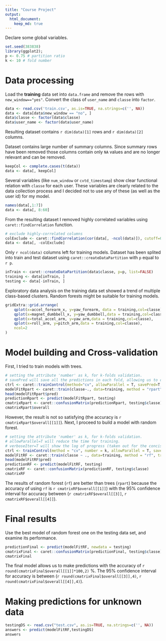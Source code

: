 ```yaml
---
title: "Course Project"
output: 
  html_document:
    keep_md: true
---
```


Declare some global variables.

```r
set.seed(383838)
library(ggplot2); 
p <- 0.75 # partition ratio
k <- 10 # fold number
```

# Data processing

Load the __training__ data set into `data.frame` and remove the rows with `new_window=="yes"`. Convert the class of `user_name` and `classe` into `factor`. 

```r
data <- read.csv('train.csv', as.is=TRUE, na.strings=c('', NA))
data <- data[data$new_window == "no", ]
data$classe <- factor(data$classe)
data$user_name <- factor(data$user_name)
```

Resulting dataset contains `r dim(data)[1]` rows and `r dim(data)[2]` columns.

Dataset contains large number of summary columns. Since summary rows have been removed those columns contain only `NA` values and are no longer relevant and can be removed.

```r
keepCol <- complete.cases(t(data))
data <- data[, keepCol]
```

Several variables (like `num_window` or `cvtd_timestamp`) show clear functional relation with `classe` for each user. These variables are clearly related to the data collection process and I decided not to use any of these (as well as the user id) for my model.

```r
names(data[,1:7])
data <- data[, 8:60]
```

From the resulting dataset I removed highly correlated variables using `caret::findCorrelation` function.

```r
# exclude highly-correlated columns
colExclude <- caret::findCorrelation(cor(data[, -ncol(data)]), cutoff=0.8)
data <- data[, -colExclude]
```

Only `r ncol(data)` columns left for training models. 
Dataset has been splited into train and test dataset using `caret::createDataPartition` with `p` equal to `r p`.

```r
inTrain <- caret::createDataPartition(data$classe, p=p, list=FALSE)
training <- data[inTrain, ]
testing <- data[-inTrain, ]
```

Exploratory data analysis on the training data set showed a trend of multiple class-based clusters. Random forests might be suitable for training models.

```r
gridExtra::grid.arrange(
    qplot(x=accel_forearm_x, y=yaw_forearm, data = training,col=classe),
    qplot(x=magnet_dumbbell_x, y=yaw_dumbbell,data = training,col=classe),
    qplot(x=total_accel_arm, y=yaw_arm,data = training,col=classe),
    qplot(x=roll_arm, y=pitch_arm,data = training,col=classe),
    ncol=2
)
```

# Model building and Cross-validation

First, I tried to train models with trees.

```r
# setting the attribute 'number' as k, for k-folds validation.
# savePred will save all the predictions in each fold, allowing us to check what actually happend while training.
ctrl <- caret::trainControl(method="cv", allowParallel = T, savePred=T, classProb=T, number = k)
modelFitRpart <- caret::train(classe~., data=training, method = "rpart", trControl = ctrl)
head(modelFitRpart$pred)
predictionRpart <- predict(modelFitRpart, testing)
cmatrixRpart <- caret::confusionMatrix(predictionRpart, testing$classe)
cmatrixRpart$overall
```

However, the result is not so satisfying (the accuracy is `r cmatrixRpart$overall[[1]]`). Next, I proceed to build a model with random forest.

```r
# setting the attribute 'number' as k, for k-folds validation.
# allowParallel=T will reduce the time for training. 
# verboseIter=T will show the log of progress (taken out for the conciseness of the report).
ctrl <- trainControl(method = "cv", number = k, allowParallel = T, savePred=T, classProb=T)
modelFitRF <- caret::train(classe ~ ., data=training, method = "rf", trControl = ctrl)
head(modelFitRF$pred)
predictionRF <- predict(modelFitRF, testing)
cmatrixRF <- caret::confusionMatrix(predictionRF, testing$classe)
cmatrixRF
```

The results of random forest (`rf`) are better than trees (`rpart`) because the accuracy of using `rf` is `r cmatrixRF$overall[[1]]`) with the 95% confidence interval for accuracy between (`r cmatrixRF$overall[[3]]`, `r cmatrixRF$overall[[4]]`).

# Final results

Use the best model of random forest one on the testing data set, and examine its performance. 

```r
predictionFinal <- predict(modelFitRF, newdata = testing)
cmatrixFinal <- caret::confusionMatrix(predictionFinal, testing$classe)
cmatrixFinal
```

The final model allows us to make predictions with the accuracy of `r round(cmatrixFinal$overall[[1]]*100,2)` %. The 95% confidence interval for accuracy is between (`r round(cmatrixFinal$overall[[3]],4)`, `r round(cmatrixFinal$overall[[4]],4)`).

# Making predictions for unknown data

```r
testingDS <- read.csv("test.csv", as.is=TRUE, na.strings=c('', NA))
answers <- predict(modelFitRF,testingDS)
answers
```
